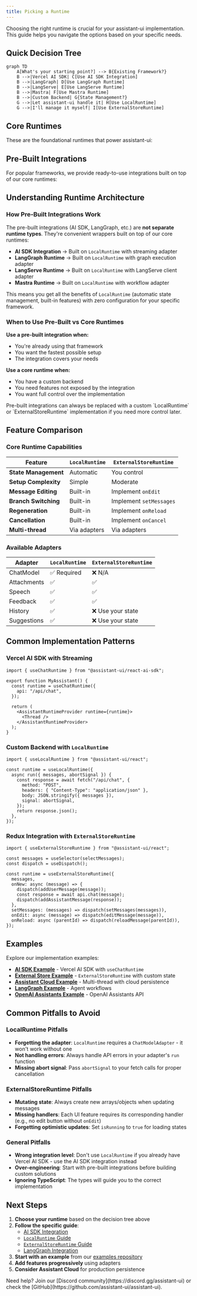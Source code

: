 ```yaml
---
title: Picking a Runtime
---
```



Choosing the right runtime is crucial for your assistant-ui implementation. This guide helps you navigate the options based on your specific needs.

## Quick Decision Tree

```mermaid
graph TD
    A[What's your starting point?] --> B{Existing Framework?}
    B -->|Vercel AI SDK| C[Use AI SDK Integration]
    B -->|LangGraph| D[Use LangGraph Runtime]
    B -->|LangServe| E[Use LangServe Runtime]
    B -->|Mastra| F[Use Mastra Runtime]
    B -->|Custom Backend| G{State Management?}
    G -->|Let assistant-ui handle it| H[Use LocalRuntime]
    G -->|I'll manage it myself| I[Use ExternalStoreRuntime]
```

## Core Runtimes

These are the foundational runtimes that power assistant-ui:

<Cards>
  <Card
    title="`LocalRuntime`"
    description="assistant-ui manages chat state internally. Simple adapter pattern for any backend."
    href="/docs/runtimes/custom/local"
  />
  <Card
    title="`ExternalStoreRuntime`"
    description="You control the state. Perfect for Redux, Zustand, or existing state management."
    href="/docs/runtimes/custom/external-store"
  />
</Cards>

## Pre-Built Integrations

For popular frameworks, we provide ready-to-use integrations built on top of our core runtimes:

<Cards>
  <Card
    title="Vercel AI SDK"
    description="For useChat and useAssistant hooks - streaming with all major providers"
    href="/docs/runtimes/ai-sdk/use-chat"
  />
  <Card
    title="LangGraph"
    description="For complex agent workflows with LangChain's graph framework"
    href="/docs/runtimes/langgraph"
  />
  <Card
    title="LangServe"
    description="For LangChain applications deployed with LangServe"
    href="/docs/runtimes/langserve"
  />
  <Card
    title="Mastra"
    description="For workflow orchestration with Mastra's ecosystem"
    href="/docs/runtimes/mastra/overview"
  />
</Cards>

## Understanding Runtime Architecture

### How Pre-Built Integrations Work

The pre-built integrations (AI SDK, LangGraph, etc.) are **not separate runtime types**. They're convenient wrappers built on top of our core runtimes:

- **AI SDK Integration** → Built on `LocalRuntime` with streaming adapter
- **LangGraph Runtime** → Built on `LocalRuntime` with graph execution adapter
- **LangServe Runtime** → Built on `LocalRuntime` with LangServe client adapter
- **Mastra Runtime** → Built on `LocalRuntime` with workflow adapter

This means you get all the benefits of `LocalRuntime` (automatic state management, built-in features) with zero configuration for your specific framework.

### When to Use Pre-Built vs Core Runtimes

**Use a pre-built integration when:**
- You're already using that framework
- You want the fastest possible setup
- The integration covers your needs

**Use a core runtime when:**
- You have a custom backend
- You need features not exposed by the integration
- You want full control over the implementation

<Callout>
Pre-built integrations can always be replaced with a custom `LocalRuntime` or `ExternalStoreRuntime` implementation if you need more control later.
</Callout>

## Feature Comparison

### Core Runtime Capabilities

| Feature | `LocalRuntime` | `ExternalStoreRuntime` |
| ------- | -------------- | ---------------------- |
| **State Management** | Automatic | You control |
| **Setup Complexity** | Simple | Moderate |
| **Message Editing** | Built-in | Implement `onEdit` |
| **Branch Switching** | Built-in | Implement `setMessages` |
| **Regeneration** | Built-in | Implement `onReload` |
| **Cancellation** | Built-in | Implement `onCancel` |
| **Multi-thread** | Via adapters | Via adapters |

### Available Adapters

| Adapter | `LocalRuntime` | `ExternalStoreRuntime` |
| ------- | -------------- | ---------------------- |
| ChatModel | ✅ Required | ❌ N/A |
| Attachments | ✅ | ✅ |
| Speech | ✅ | ✅ |
| Feedback | ✅ | ✅ |
| History | ✅ | ❌ Use your state |
| Suggestions | ✅ | ❌ Use your state |

## Common Implementation Patterns

### Vercel AI SDK with Streaming

```tsx
import { useChatRuntime } from "@assistant-ui/react-ai-sdk";

export function MyAssistant() {
  const runtime = useChatRuntime({
    api: "/api/chat",
  });

  return (
    <AssistantRuntimeProvider runtime={runtime}>
      <Thread />
    </AssistantRuntimeProvider>
  );
}
```

### Custom Backend with `LocalRuntime`

```tsx
import { useLocalRuntime } from "@assistant-ui/react";

const runtime = useLocalRuntime({
  async run({ messages, abortSignal }) {
    const response = await fetch("/api/chat", {
      method: "POST",
      headers: { "Content-Type": "application/json" },
      body: JSON.stringify({ messages }),
      signal: abortSignal,
    });
    return response.json();
  },
});
```

### Redux Integration with `ExternalStoreRuntime`

```tsx
import { useExternalStoreRuntime } from "@assistant-ui/react";

const messages = useSelector(selectMessages);
const dispatch = useDispatch();

const runtime = useExternalStoreRuntime({
  messages,
  onNew: async (message) => {
    dispatch(addUserMessage(message));
    const response = await api.chat(message);
    dispatch(addAssistantMessage(response));
  },
  setMessages: (messages) => dispatch(setMessages(messages)),
  onEdit: async (message) => dispatch(editMessage(message)),
  onReload: async (parentId) => dispatch(reloadMessage(parentId)),
});
```

## Examples

Explore our implementation examples:

- **[AI SDK Example](https://github.com/assistant-ui/assistant-ui/tree/main/examples/with-ai-sdk)** - Vercel AI SDK with `useChatRuntime`
- **[External Store Example](https://github.com/assistant-ui/assistant-ui/tree/main/examples/with-external-store)** - `ExternalStoreRuntime` with custom state
- **[Assistant Cloud Example](https://github.com/assistant-ui/assistant-ui/tree/main/examples/with-cloud)** - Multi-thread with cloud persistence
- **[LangGraph Example](https://github.com/assistant-ui/assistant-ui/tree/main/examples/with-langgraph)** - Agent workflows
- **[OpenAI Assistants Example](https://github.com/assistant-ui/assistant-ui/tree/main/examples/with-openai-assistants)** - OpenAI Assistants API

## Common Pitfalls to Avoid

### LocalRuntime Pitfalls
- **Forgetting the adapter**: `LocalRuntime` requires a `ChatModelAdapter` - it won't work without one
- **Not handling errors**: Always handle API errors in your adapter's `run` function
- **Missing abort signal**: Pass `abortSignal` to your fetch calls for proper cancellation

### ExternalStoreRuntime Pitfalls
- **Mutating state**: Always create new arrays/objects when updating messages
- **Missing handlers**: Each UI feature requires its corresponding handler (e.g., no edit button without `onEdit`)
- **Forgetting optimistic updates**: Set `isRunning` to `true` for loading states

### General Pitfalls
- **Wrong integration level**: Don't use `LocalRuntime` if you already have Vercel AI SDK - use the AI SDK integration instead
- **Over-engineering**: Start with pre-built integrations before building custom solutions
- **Ignoring TypeScript**: The types will guide you to the correct implementation

## Next Steps

1. **Choose your runtime** based on the decision tree above
2. **Follow the specific guide**:
   - [AI SDK Integration](/docs/runtimes/ai-sdk/use-chat)
   - [`LocalRuntime` Guide](/docs/runtimes/custom/local)
   - [`ExternalStoreRuntime` Guide](/docs/runtimes/custom/external-store)
   - [LangGraph Integration](/docs/runtimes/langgraph)
3. **Start with an example** from our [examples repository](https://github.com/assistant-ui/assistant-ui/tree/main/examples)
4. **Add features progressively** using adapters
5. **Consider Assistant Cloud** for production persistence

<Callout type="info">
Need help? Join our [Discord community](https://discord.gg/assistant-ui) or check the [GitHub](https://github.com/assistant-ui/assistant-ui).
</Callout>
